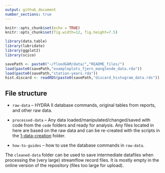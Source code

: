 ```yaml
---
output: github_document
number_sections: true
---
```


```r
knitr::opts_chunk$set(echo = TRUE)
knitr::opts_chunk$set(fig.width=12, fig.height=7.5)

library(data.table)
library(lubridate)
library(ggplot2)
library(scico)

savePath <- paste0("~/floodGAM/data/","README_files/")
load(paste0(savePath,"exampleplots_fjern_manglende_data.rda"))
load(paste0(savePath,"station-years.rda"))
hist.discard <- readRDS(paste0(savePath,"discard_histogram_data.rds"))
```

<!-- <h1 align="center">floodGAM datasets</h1> -->

## File structure

 - `raw-data` – HYDRA II database commands, original tables from reports, and other raw data.

 - `processed-data` – Any data loaded/manipulated/changed/saved with code from the `code` folders and ready for analysis. Any files located in here are based on the raw data and can be re-created with the scripts in the [1-data-creation](/code/scripts/1-data-creation) folder.

 - `how-to-guides` – how to use the database commands in `raw-data`.
 

The `cleaned-data` folder can be used to save intermediate datafiles when processing the (very large) streamflow record files. It is mostly empty in the online version of the repository (files too large for upload). 
